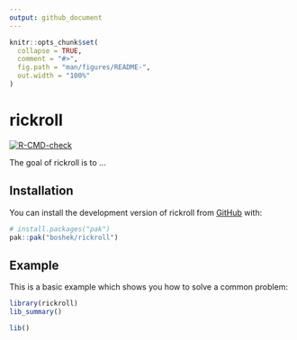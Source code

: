 ```yaml
---
output: github_document
---
```


<!-- README.md is generated from README.Rmd. Please edit that file -->

```r
knitr::opts_chunk$set(
  collapse = TRUE,
  comment = "#>",
  fig.path = "man/figures/README-",
  out.width = "100%"
)
```

# rickroll

<!-- badges: start -->
[![R-CMD-check](https://github.com/boshek/rickroll/actions/workflows/R-CMD-check.yaml/badge.svg)](https://github.com/boshek/rickroll/actions/workflows/R-CMD-check.yaml)
<!-- badges: end -->

The goal of rickroll is to ...

## Installation

You can install the development version of rickroll from [GitHub](https://github.com/) with:

``` r
# install.packages("pak")
pak::pak("boshek/rickroll")
```

## Example

This is a basic example which shows you how to solve a common problem:

```r
library(rickroll)
lib_summary()
```

```r
lib()

```
